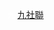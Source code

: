 <span style="height:{{{1|20px}}}; width:{{{1|20px}}};text-align:center; font-size:85%; color:#FFFFFF; display:inline-block; background:{{Party meta/color/九龍社團聯會}}; border-radius:50%">九</span>&nbsp;[[九龍社團聯會|九社聯]]<noinclude>
{{Documentation}}
[[Category:香港政党标示模板|{{PAGENAME}}]]
</noinclude>